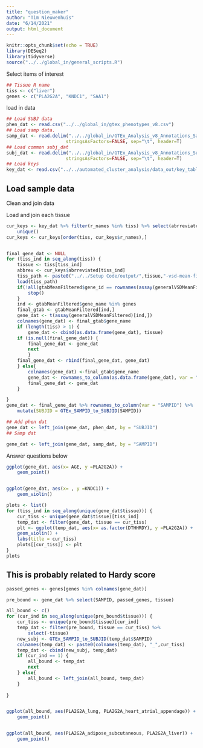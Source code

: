 ```yaml
---
title: "question_maker"
author: "Tim Nieuwenhuis"
date: "6/14/2021"
output: html_document
---
```


```r
knitr::opts_chunk$set(echo = TRUE)
library(DESeq2)
library(tidyverse)
source("../../global_in/general_scripts.R")
```

Select items of interest
```r
## Tissue R name
tiss <- c("liver")
genes <- c("PLA2G2A", "KNDC1", "SAA1")
```

load in data
```r

## Load SUBJ data
phen_dat <- read.csv("../../global_in/gtex_phenotypes_v8.csv")
## Load samp data.
samp_dat <- read.delim("../../global_in/GTEx_Analysis_v8_Annotations_SampleAttributesDS.txt", fill=T,
                      stringsAsFactors=FALSE, sep="\t", header=T)
## Load common subj_dat
subj_dat <- read.delim("../../global_in/GTEx_Analysis_v8_Annotations_SubjectPhenotypesDS.txt", fill=T,
                      stringsAsFactors=FALSE, sep="\t", header=T)
## Load keys 
key_dat <- read.csv("../../automated_cluster_analysis/data_out/key_table.csv")
```


## Load sample data

Clean and join data


Load and join each tissue
```r
cur_keys <- key_dat %>% filter(r_names %in% tiss) %>% select(abrreviated, r_names, official_name) %>%
    unique()
cur_keys <- cur_keys[order(tiss, cur_keys$r_names),]


final_gene_dat <- NULL
for (tiss_ind in seq_along(tiss)) {
    tissue <- tiss[tiss_ind]
    abbrev <- cur_keys$abrreviated[tiss_ind]
    tiss_path <- paste0("../../Setup Code/output/",tissue,"-vsd-mean-filtered.rda")
    load(tiss_path)
    if(!all(gtabMeanFiltered$gene_id == rownames(assay(generalVSDMeanFiltered)))){
        stop()
    }
    ind <- gtabMeanFiltered$gene_name %in% genes
    final_gtab <- gtabMeanFiltered[ind,]
    gene_dat <- t(assay(generalVSDMeanFiltered)[ind,])
    colnames(gene_dat) <- final_gtab$gene_name
    if (length(tiss) > 1) {
        gene_dat <- cbind(as.data.frame(gene_dat), tissue)
    if (is.null(final_gene_dat)) {
        final_gene_dat <- gene_dat
        next
        }
    final_gene_dat <- rbind(final_gene_dat, gene_dat)
    } else{
        colnames(gene_dat) <-final_gtab$gene_name
        gene_dat <- rownames_to_column(as.data.frame(gene_dat), var = "SAMPID")
        final_gene_dat <- gene_dat
    }

}
gene_dat <- final_gene_dat %>% rownames_to_column(var = "SAMPID") %>%
    mutate(SUBJID = GTEx_SAMPID_to_SUBJID(SAMPID))

```



```r

## Add phen dat
gene_dat <- left_join(gene_dat, phen_dat, by = "SUBJID")
## Samp dat

gene_dat <- left_join(gene_dat, samp_dat, by = "SAMPID")


```
Answer questions below
```r
ggplot(gene_dat, aes(x= AGE, y =PLA2G2A)) +
    geom_point() 


ggplot(gene_dat, aes(x= , y =KNDC1)) +
    geom_violin() 

plots <- list()
for (tiss_ind in seq_along(unique(gene_dat$tissue))) {
    cur_tiss <- unique(gene_dat$tissue)[tiss_ind]
    temp_dat <- filter(gene_dat, tissue == cur_tiss)
    plt <- ggplot(temp_dat, aes(x= as.factor(DTHHRDY), y =PLA2G2A)) +
    geom_violin() +
    labs(title = cur_tiss)
    plots[[cur_tiss]] <- plt
}
plots
```
## This is probably related to Hardy score


```r
passed_genes <- genes[genes %in% colnames(gene_dat)]

pre_bound <- gene_dat %>% select(SAMPID, passed_genes, tissue)

all_bound <- c()
for (cur_ind in seq_along(unique(pre_bound$tissue))) {
    cur_tiss <- unique(pre_bound$tissue)[cur_ind]
    temp_dat <- filter(pre_bound, tissue == cur_tiss) %>%
        select(-tissue)
    new_subj <- GTEx_SAMPID_to_SUBJID(temp_dat$SAMPID)
    colnames(temp_dat) <- paste0(colnames(temp_dat), "_",cur_tiss)
    temp_dat <- cbind(new_subj, temp_dat)
    if (cur_ind == 1) {
        all_bound <- temp_dat
        next
    } else{
        all_bound <- left_join(all_bound, temp_dat)
    }
    
}


ggplot(all_bound, aes(PLA2G2A_lung, PLA2G2A_heart_atrial_appendage)) +
    geom_point()


ggplot(all_bound, aes(PLA2G2A_adipose_subcutaneous, PLA2G2A_liver)) +
    geom_point()
```

